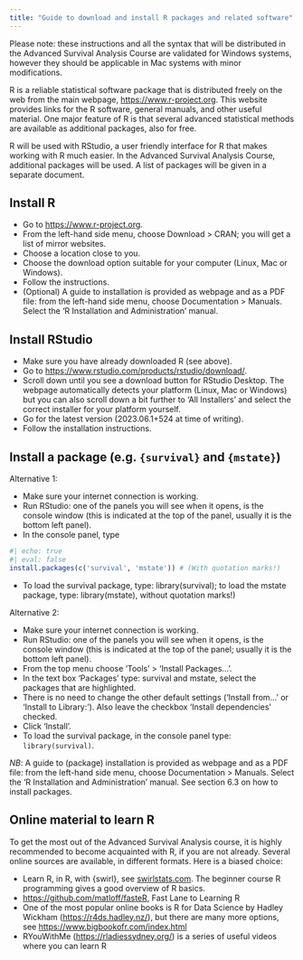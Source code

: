 ```yaml
---
title: "Guide to download and install R packages and related software"
---
```


Please note: these instructions and all the syntax that will be distributed in the Advanced Survival Analysis Course are validated for Windows systems, however they should be applicable in Mac systems with minor modifications.

R is a reliable statistical software package that is distributed freely on the web from the main webpage, [https://www.r-project.org](https://www.r-project.org). This website provides links for the R software, general manuals, and other useful material. One major feature of R is that several advanced statistical methods are available as additional packages, also for free. 

R will be used with RStudio, a user friendly interface for R that makes working with R much easier. In the Advanced Survival Analysis Course, additional packages will be used. A list of packages will be given in a separate document.

## Install R

- Go to [https://www.r-project.org](https://www.r-project.org).  
- From the left-hand side menu, choose Download > CRAN; you will get a list of mirror websites.
- Choose a location close to you.
- Choose the download option suitable for your computer (Linux, Mac or Windows).
- Follow the instructions.
- (Optional) A guide to installation is provided as webpage and as a PDF file: from the left-hand side menu, choose Documentation > Manuals. Select the ‘R Installation and Administration’ manual. 

## Install RStudio

- Make sure you have already downloaded R (see above).
- Go to [https://www.rstudio.com/products/rstudio/download/](https://www.rstudio.com/products/rstudio/download/).
- Scroll down until you see a download button for RStudio Desktop. The webpage automatically detects your platform (Linux, Mac or Windows) but you can also scroll down a bit further to ‘All Installers’ and select the correct installer for your platform yourself.  
- Go for the latest version (2023.06.1+524 at time of writing).
- Follow the installation instructions.

## Install a package (e.g. `{survival}` and `{mstate}`)

Alternative 1: 

- Make sure your internet connection is working.
- Run RStudio: one of the panels you will see when it opens, is the console window (this is indicated at the top of the panel, usually it is the bottom left panel).
- In the console panel, type 

```r
#| echo: true
#| eval: false 
install.packages(c('survival', 'mstate')) # (With quotation marks!)
```

- To load the survival package, type: library(survival); to load the mstate package, type: library(mstate), without quotation marks!)

Alternative 2: 

- Make sure your internet connection is working.
- Run RStudio: one of the panels you will see when it opens, is the console window (this is indicated at the top of the panel; usually it is the bottom left panel).
- From the top menu choose ‘Tools’ > ‘Install Packages…’.
- In the text box ‘Packages’ type: survival and mstate, select the packages that are highlighted.
- There is no need to change the other default settings (‘Install from…’ or ‘Install to Library:’). Also leave the checkbox ‘Install dependencies’ checked.
- Click ‘Install’.
- To load the survival package, in the console panel type: `library(survival)`.

*NB*: A guide to (package) installation is provided as webpage and as a PDF file: from the left-hand side menu, choose Documentation > Manuals. Select the ‘R Installation and Administration’ manual. See section 6.3 on how to install packages.

## Online material to learn R

To get the most out of the Advanced Survival Analysis course, it is highly recommended to become acquainted with R, if you are not already. Several online sources are available, in different formats. Here is a biased choice:

- Learn R, in R, with {swirl}, see [swirlstats.com](swirlstats.com). The beginner course R programming gives a good overview of R basics.
- [https://github.com/matloff/fasteR](https://github.com/matloff/fasteR), Fast Lane to Learning R
- One of the most popular online books is R for Data Science by Hadley Wickham ([https://r4ds.hadley.nz/](https://r4ds.hadley.nz/)), but there are many more options, see [https://www.bigbookofr.com/index.html](https://www.bigbookofr.com/index.html)
- RYouWithMe ([https://rladiessydney.org/](https://rladiessydney.org/)) is a series of useful videos where you can learn R
